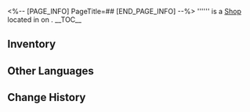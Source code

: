 <%-- [PAGE_INFO]
PageTitle=##
[END_PAGE_INFO] --%>
{{Stub}}
{{Location Infobox
|title    = {{Icon/White|Icon Shop Starlight Exchange.png}} 
|image    = Shop .png
|type     = Shop
|world    = <!--to be added-->
|region   = 
|area     = <!--to be added-->
|subarea  = 
}}
{{Description|}}
'''''' is a [[Shop]] located in <!--area--> on <!--world-->.
<!--
It is operated by [[<shopkeeper>]].
-->
__TOC__

==Inventory==
{{Shop|shop=|currency=Stellar Jade|total=1
|Star Rail Special Pass ;; 160 ;; inf
|Star Rail Pass ;; 160 ;; inf
}}
<!--
==Location==
{{Map Embed|<map name>|<marker id>}}
--><!--
==Achievements==
{{Achievements by Category Table|topic=}}
-->
==Other Languages==
{{Other Languages
|en   = 
|zhs  = dev_扭蛋快捷购买商店
|zht  = 
|ja   = 
|ko   = 
|es   = 
|fr   = 
|ru   = 
|th   = 
|vi   = 
|de   = 
|id   = 
|pt   = 
}}

==Change History==
{{Change History|1.0}}